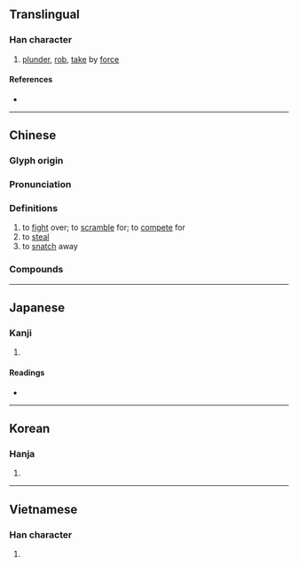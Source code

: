 {{also|抢}}
{{character info/new}}
==Translingual==

===Han character===
{{Han char|rn=64|rad=手|as=10|sn=13|four=58067|canj=QOIR|ids=⿰扌倉}}

# [[plunder]], [[rob]], [[take]] by [[force]]

====References====
* {{Han ref|kx=0448.220|dkj=12525|dj=0799.130|hdz=31934.030|uh=6436}}

----

==Chinese==
{{zh-forms|s=抢}}

===Glyph origin===
{{Han etym}}

===Pronunciation===
{{zh-pron
|m=qiǎng
|c=coeng2,coeng1<!--,cong2,cong1-->
|h=pfs=chhióng
|md=
|mn=qz,tw,xm:chhióng/qz,xm,zz:chhiáng/qz,tw,xm:chhiúⁿ/zz:chhióⁿ
|w=
|mc=y
|oc=y
|cat=v
}}

===Definitions===
{{zh-hanzi}}

# to [[fight]] over; to [[scramble]] for; to [[compete]] for
# to [[steal]]
# to [[snatch]] away

===Compounds===
{{zh-der|呼天搶地|哄搶|大搶購|強搶|呸搶|搶救|搶嘴|搶掠|搶種|搶嫌|搶命|搶奪|搶孤|搶劫|搶收|搶通|搶生吃|搶紅|搶地|搶火|搶風|搶親|挨挨搶搶|白搶白相|抄搶|搶先|生奪硬搶|搶地呼天|搶購|搶案|擋搶|搶手貨|搶灘|搶市|搶渡|打搶跪|搶攻|搶前|搶進|搶快|搶手|搶上|搶修|搶呼|搶占|推搶|搶槓|搶鏡頭|搶飯碗|搶答|推天搶地|搶戲|搶背|搶籬|搶步|搶婚|搶白|搶眼|搶風頭|搶盡鋒頭|搶奪罪|抹搶|趕搶攤|趁火搶劫}}

----

==Japanese==

===Kanji===
{{ja-kanji|grade=|rs=手10}}

# {{defn|lang=ja|sort=手10}}

====Readings====
* {{ja-readings|on=[[しょう]] (shō)|kun=[[つく]] (tsuku), [[こばむ]] (kobamu), [[とどく]] (todoku)}}

----

==Korean==

===Hanja===
{{ko-hanja|hangeul=창|eumhun=|rv=chang|mr=ch'ang|y=chang}}

# {{defn|lang=ko|sort=手10}}

----

==Vietnamese==

===Han character===
{{vi-readings|rs=手10|hanviet=[[sang]], [[thương]], [[thưởng]]}}

# {{defn|lang=vi|sort=手10}}